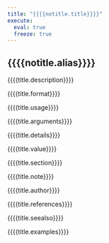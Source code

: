 ```yaml
---
title: "{{{{notitle.title}}}}"
execute:
  eval: true
  freeze: true
---
```


## {{{{notitle.alias}}}}

{{{{title.description}}}}

{{{{title.format}}}}

{{{{title.usage}}}}

{{{{title.arguments}}}}

{{{{title.details}}}}

{{{{title.value}}}}

{{{{title.section}}}}

{{{{title.note}}}}

{{{{title.author}}}}

{{{{title.references}}}}

{{{{title.seealso}}}}

{{{{title.examples}}}}
